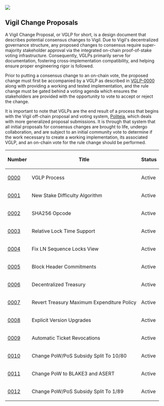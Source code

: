 <img src="./readme-imgs/VGLPs_logo.png" />

==Vigil Change Proposals==

A Vigil Change Proposal, or VGLP for short, is a design document that describes
potential consensus changes to Vigil.  Due to Vigil's decentralized governance
structure, any proposed changes to consensus require super-majority stakeholder
approval via the integrated on-chain proof-of-stake voting infrastructure.
Consequently, VGLPs primarily serve for documentation, fostering
cross-implementation compatibility, and helping ensure proper engineering rigor
is followed.

Prior to putting a consensus change to an on-chain vote, the proposed change
must first be accompanied by a VGLP as described in [[./VGLP-0000/VGLP-0000.mediawiki|VGLP-0000]]
along with providing a working and tested implementation, and the rule change
must be gated behind a voting agenda which ensures the stakeholders are
provided with the opportunity to vote to accept or reject the change.

It is important to note that VGLPs are the end result of a process that begins
with the Vigil off-chain proposal and voting system,
[[https://proposals.vigil.network/|Politeia]], which deals with more generalized
proposal submissions.  It is through that system that all initial proposals for
consensus changes are brought to life, undergo collaboration, and are subject to
an initial community vote to determine if the work necessary to create a working
implementation, its associated VGLP, and an on-chain vote for the rule change
should be performed.

{|class="wikitable sortable" style="width: auto; text-align: center;"
!Number!!Title!!Status
|-
|[[./VGLP-0000/VGLP-0000.mediawiki|0000]]||VGLP Process||Active
|-
|[[./VGLP-0001/VGLP-0001.mediawiki|0001]]||New Stake Difficulty Algorithm||Active
|-
|[[./VGLP-0002/VGLP-0002.mediawiki|0002]]||SHA256 Opcode||Active
|-
|[[./VGLP-0003/VGLP-0003.mediawiki|0003]]||Relative Lock Time Support||Active
|-
|[[./VGLP-0004/VGLP-0004.mediawiki|0004]]||Fix LN Sequence Locks View||Active
|-
|[[./VGLP-0005/VGLP-0005.mediawiki|0005]]||Block Header Commitments||Active
|-
|[[./VGLP-0006/VGLP-0006.mediawiki|0006]]||Decentralized Treasury||Active
|-
|[[./VGLP-0007/VGLP-0007.mediawiki|0007]]||Revert Treasury Maximum Expenditure Policy||Active
|-
|[[./VGLP-0008/VGLP-0008.mediawiki|0008]]||Explicit Version Upgrades||Active
|-
|[[./VGLP-0009/VGLP-0009.mediawiki|0009]]||Automatic Ticket Revocations||Active
|-
|[[./VGLP-0010/VGLP-0010.mediawiki|0010]]||Change PoW/PoS Subsidy Split To 10/80||Active
|-
|[[./VGLP-0011/VGLP-0011.mediawiki|0011]]||Change PoW to BLAKE3 and ASERT||Active
|-
|[[./VGLP-0012/VGLP-0012.mediawiki|0012]]||Change PoW/PoS Subsidy Split To 1/89||Active
|}
